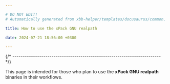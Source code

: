 ```yaml
---

# DO NOT EDIT!
# Automatically generated from xbb-helper/templates/docusaurus/common.

title: How to use the xPack GNU realpath

date: 2024-07-21 18:56:00 +0300

---
```




{/* ------------------------------------------------------------------------ */}

This page is intended for those who plan
to use the **xPack GNU realpath** binaries in their workflows.

<Versioning/>

<LibrariesAndRpath/>

<More/>

<UseInTesting/>
